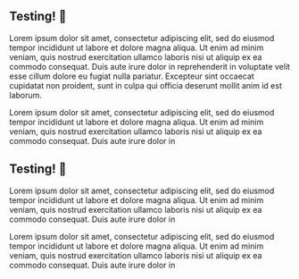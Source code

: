 ## Testing! :bug:

Lorem ipsum dolor sit amet, consectetur adipiscing elit, sed do eiusmod tempor incididunt
ut labore et dolore magna aliqua. Ut enim ad minim veniam, quis nostrud exercitation ullamco
laboris nisi ut aliquip ex ea commodo consequat. Duis aute irure dolor in reprehenderit in
voluptate velit esse cillum dolore eu fugiat nulla pariatur. Excepteur sint occaecat cupidatat non proident, sunt in culpa qui officia deserunt mollit anim id est laborum.

Lorem ipsum dolor sit amet, consectetur adipiscing elit, sed do eiusmod tempor incididunt
ut labore et dolore magna aliqua. Ut enim ad minim veniam, quis nostrud exercitation ullamco
laboris nisi ut aliquip ex ea commodo consequat. Duis aute irure dolor in

## Testing! :bug:

Lorem ipsum dolor sit amet, consectetur adipiscing elit, sed do eiusmod tempor incididunt
ut labore et dolore magna aliqua. Ut enim ad minim veniam, quis nostrud exercitation ullamco
laboris nisi ut aliquip ex ea commodo consequat. Duis aute irure dolor in

Lorem ipsum dolor sit amet, consectetur adipiscing elit, sed do eiusmod tempor incididunt
ut labore et dolore magna aliqua. Ut enim ad minim veniam, quis nostrud exercitation ullamco
laboris nisi ut aliquip ex ea commodo consequat. Duis aute irure dolor in
